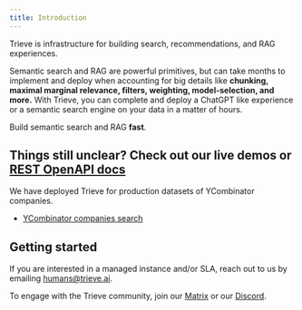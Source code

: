 ```yaml
---
title: Introduction
---
```


Trieve is infrastructure for building search, recommendations, and RAG experiences.

Semantic search and RAG are powerful primitives, but can take months to implement and deploy when accounting for big details like **chunking, maximal marginal relevance, filters, weighting, model-selection, and more.**
With Trieve, you can complete and deploy a ChatGPT like experience or a semantic search engine on your data in a matter of hours.

Build semantic search and RAG **fast**.

## Things still unclear? Check out our live demos or [REST OpenAPI docs](/api-reference)

We have deployed Trieve for production datasets of YCombinator companies.

- [YCombinator companies search](https://yc.trieve.ai)

## Getting started

If you are interested in a managed instance and/or SLA, reach out to us by emailing humans@trieve.ai.

To engage with the Trieve community, join our [Matrix](https://matrix.to/#/#trieve-general:matrix.zerodao.gg) or our [Discord](https://discord.gg/UrCBN3EEad).
